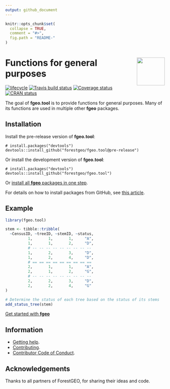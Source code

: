 ```yaml
---
output: github_document
---
```


<!-- README.md is generated from README.Rmd. Please edit that file -->

```r
knitr::opts_chunk$set(
  collapse = TRUE,
  comment = "#>",
  fig.path = "README-"
)
```

# <img src="https://i.imgur.com/vTLlhbp.png" align="right" height=88 /> Functions for general purposes

[![lifecycle](https://img.shields.io/badge/lifecycle-experimental-orange.svg)](https://www.tidyverse.org/lifecycle/#experimental)
[![Travis build status](https://travis-ci.org/forestgeo/fgeo.tool.svg?branch=master)](https://travis-ci.org/forestgeo/fgeo.tool)
[![Coverage status](https://coveralls.io/repos/github/forestgeo/fgeo.tool/badge.svg)](https://coveralls.io/r/forestgeo/fgeo.tool?branch=master)
[![CRAN status](https://www.r-pkg.org/badges/version/fgeo.tool)](https://cran.r-project.org/package=fgeo.tool)  

The goal of __fgeo.tool__ is to provide functions for general purposes.
Many of its functions are used in multiple other __fgeo__ packages.

## Installation

Install the pre-release version of **fgeo.tool**:

```
# install.packages("devtools")
devtools::install_github("forestgeo/fgeo.tool@pre-release")
```

Or install the development version of **fgeo.tool**:

```
# install.packages("devtools")
devtools::install_github("forestgeo/fgeo.tool")
```

Or [install all **fgeo** packages in one step](https://forestgeo.github.io/fgeo/index.html#installation).

For details on how to install packages from GitHub, see [this article](https://goo.gl/dQKEeg).

## Example

```r
library(fgeo.tool)

stem <- tibble::tribble(
  ~CensusID, ~treeID, ~stemID, ~status,
          1,       1,       1,     "A",
          1,       1,       2,     "D",
          # -- -- -- -- -- -- -- -- -- 
          1,       2,       3,     "D",
          1,       2,       4,     "D",
          # == == == == == == == == ==
          2,       1,       1,     "A",
          2,       1,       2,     "G",
          # -- -- -- -- -- -- -- -- -- 
          2,       2,       3,     "D",
          2,       2,       4,     "G"
)

# Determine the status of each tree based on the status of its stems
add_status_tree(stem)
```

[Get started with __fgeo__](https://forestgeo.github.io/fgeo/articles/fgeo.html)

## Information

* [Getting help](SUPPORT.md).
* [Contributing](CONTRIBUTING.md).
* [Contributor Code of Conduct](CODE_OF_CONDUCT.md).

## Acknowledgements

Thanks to all partners of ForestGEO, for sharing their ideas and code.

